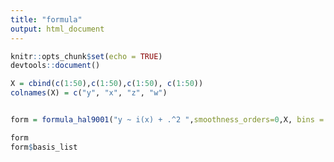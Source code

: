 ```yaml
---
title: "formula"
output: html_document
---
```


```r
knitr::opts_chunk$set(echo = TRUE)
devtools::document()
```



```r

X = cbind(c(1:50),c(1:50),c(1:50), c(1:50))
colnames(X) = c("y", "x", "z", "w")


form = formula_hal9001("y ~ i(x) + .^2 ",smoothness_orders=0,X, bins = 4, exclusive_dot = T)

form
form$basis_list


```



